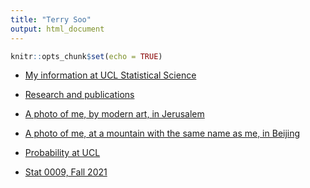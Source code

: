 ```yaml
---
title: "Terry Soo"
output: html_document
---
```



```r
knitr::opts_chunk$set(echo = TRUE)
```

*  [My information at UCL Statistical Science](https://www.ucl.ac.uk/statistics/dr-terry-soo)



* [Research and publications](https://tsoo-math.github.io/m3/research.html)



* [A photo of me, by modern art, in Jerusalem](https://tsoo-math.github.io/m3/tsrain.jpg)


* [A photo of me, at a mountain with the same name as me, in Beijing](https://tsoo-math.github.io/m3/terrysoo.htm)



* [Probability at UCL](https://sites.google.com/view/probability-at-ucl/home?authuser=0)



* [Stat 0009, Fall 2021](https://nbviewer.jupyter.org/url/tsoo-math.github.io/ucl2/skeleton2021.ipynb/%3Fflush_cache%3Dtrue)


